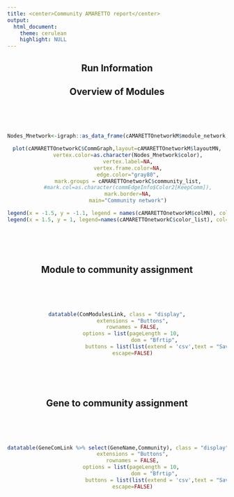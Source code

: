 ```yaml
---
title: <center>Community AMARETTO report</center>
output: 
  html_document:
    theme: cerulean
    highlight: NULL
---
```


<center>
## Run Information

## Overview of Modules
<br><br><br>
```r
Nodes_Mnetwork<-igraph::as_data_frame(cAMARETTOnetworkM$module_network,what="vertices")

plot(cAMARETTOnetworkC$CommGraph,layout=cAMARETTOnetworkM$layoutMN,
       vertex.color=as.character(Nodes_Mnetwork$color),
       vertex.label=NA,
       vertex.frame.color=NA,
       edge.color="gray80",
       mark.groups = cAMARETTOnetworkC$community_list,
       #mark.col=as.character(commEdgeInfo$Color2[KeepComm]),
       mark.border=NA,
       main="Community network")

legend(x = -1.5, y = -1.1, legend = names(cAMARETTOnetworkM$colMN), col = cAMARETTOnetworkM$colMN, pch=19, bty="n")
legend(x = 1.5, y = 1, legend=names(cAMARETTOnetworkC$color_list), col=cAMARETTOnetworkC$color_list, pch=19, bty="n")
```
<br><br><br>

## Module to community assignment
<br><br><br>
```r
datatable(ComModulesLink, class = "display",
          extensions = "Buttons",
          rownames = FALSE,
          options = list(pageLength = 10, 
                         dom = "Bfrtip", 
                         buttons = list(list(extend = 'csv',text = "Save CSV", title="ComModuleRelation"))),
          escape=FALSE)
```
<br><br><br>

## Gene to community assignment
<br><br><br>
```r
datatable(GeneComLink %>% select(GeneName,Community), class = "display",
          extensions = "Buttons",
          rownames = FALSE,
          options = list(pageLength = 10, 
                         dom = "Bfrtip", 
                         buttons = list(list(extend = 'csv',text = "Save CSV", title="ComGeneRelation"))),
          escape=FALSE)
```
<br><br><br>

</center>
